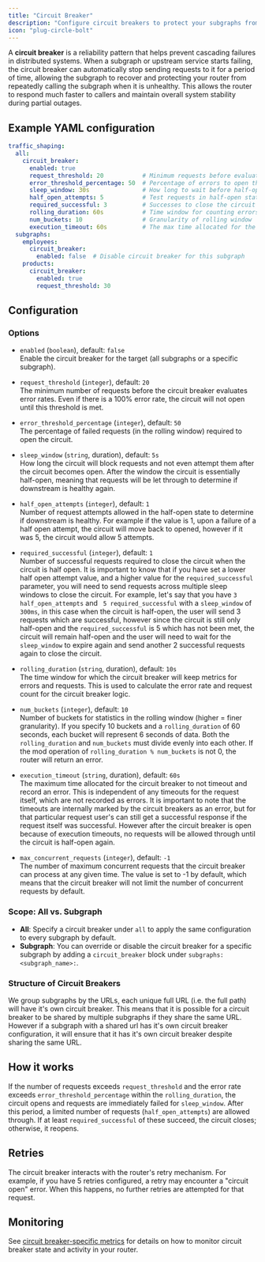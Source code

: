 ```yaml
---
title: "Circuit Breaker"
description: "Configure circuit breakers to protect your subgraphs from cascading failures."
icon: "plug-circle-bolt"
---
```


A **circuit breaker** is a reliability pattern that helps prevent cascading failures in distributed systems. When a subgraph or upstream service starts failing, the circuit breaker can automatically stop sending requests to it for a period of time, allowing the subgraph to recover and protecting your router from repeatedly calling the subgraph when it is unhealthy. This allows the router to respond much faster to callers and maintain overall system stability during partial outages.

## Example YAML configuration

```yaml
traffic_shaping:
  all:
    circuit_breaker:
      enabled: true
      request_threshold: 20           # Minimum requests before evaluation
      error_threshold_percentage: 50  # Percentage of errors to open the circuit
      sleep_window: 30s               # How long to wait before half-open state
      half_open_attempts: 5           # Test requests in half-open state
      required_successful: 3          # Successes to close the circuit
      rolling_duration: 60s           # Time window for counting errors and requests
      num_buckets: 10                 # Granularity of rolling window
      execution_timeout: 60s          # The max time allocated for the circuit breaker to not timeout and record an error
  subgraphs:
    employees:
      circuit_breaker:
        enabled: false  # Disable circuit breaker for this subgraph
    products:
      circuit_breaker:
        enabled: true
        request_threshold: 30
```

## Configuration

### Options

* `enabled` (`boolean`), default: `false`<br/>
Enable the circuit breaker for the target (all subgraphs or a specific subgraph).

* `request_threshold` (`integer`), default: `20`<br/>
The minimum number of requests before the circuit breaker evaluates error rates. Even if there is a 100% error rate, the circuit will not open until this threshold is met.

* `error_threshold_percentage` (`integer`), default: `50`<br/>
The percentage of failed requests (in the rolling window) required to open the circuit.

* `sleep_window` (`string`, duration), default: `5s`<br/>
How long the circuit will block requests and not even attempt them after the circuit becomes open. After the window the circuit is essentially half-open, meaning that requests will be let through to determine if downstream is healthy again.

* `half_open_attempts` (`integer`), default: `1`<br/>
Number of request attempts allowed in the half-open state to determine if downstream is healthy. For example if the value is 1, upon a failure of a half open attempt, the circuit will move back to opened, however if it was 5, the circuit would allow 5 attempts.

* `required_successful` (`integer`), default: `1`<br/>
Number of successful requests required to close the circuit when the circuit is half open. It is important to know that if you have set a lower half open attempt value, and a higher value for the `required_successful` parameter, you will need to send requests across multiple sleep windows to close the circuit.
For example, let's say that you have `3 half_open_attempts` and ` 5 required_successful` with a `sleep_window` of `300ms`, in this case when the circuit is half-open, the user will send 3 requests which are successful, however since the circuit is still only half-open and the `required_successful` is 5 which has not been met, the circuit will remain half-open and the user will need to wait for the `sleep_window` to expire again and send another 2 successful requests again to close the circuit.

* `rolling_duration` (`string`, duration), default: `10s`<br/>
The time window for which the circuit breaker will keep metrics for errors and requests. This is used to calculate the error rate and request count for the circuit breaker logic.

* `num_buckets` (`integer`), default: `10`<br/>
Number of buckets for statistics in the rolling window (higher = finer granularity). If you specify 10 buckets and a `rolling_duration` of 60 seconds, each bucket will represent 6 seconds of data. Both the `rolling_duration` and `num_buckets` must divide evenly into each other. If the mod operation of `rolling_duration % num_buckets` is not 0, the router will return an error.

* `execution_timeout` (`string`, duration), default: `60s`<br/>
The maximum time allocated for the circuit breaker to not timeout and record an error. This is independent of any timeouts for the request itself, which are not recorded as errors. It is important to note that the timeouts are internally marked by the circuit breakers as an error, but for that particular request user's can still get a successful response if the request itself was successful. However after the circuit breaker is open because of execution timeouts, no requests will be allowed through until the circuit is half-open again.

* `max_concurrent_requests` (`integer`), default: `-1`<br/>
The number of maximum concurrent requests that the circuit breaker can process at any given time. The value is set to -1 by default, which means that the circuit breaker will not limit the number of concurrent requests by default.

### Scope: All vs. Subgraph

- **All**: Specify a circuit breaker under `all` to apply the same configuration to every subgraph by default.
- **Subgraph**: You can override or disable the circuit breaker for a specific subgraph by adding a `circuit_breaker` block under `subgraphs:<subgraph_name>:`.

### Structure of Circuit Breakers

We group subgraphs by the URLs, each unique full URL (i.e. the full path) will have it's own circuit breaker. This means that it is possible for a circuit breaker to be shared by multiple subgraphs if they share the same URL. However if a subgraph with a shared url has it's own circuit breaker configuration, it will ensure that it has it's own circuit breaker despite sharing the same URL.

## How it works

If the number of requests exceeds `request_threshold` and the error rate exceeds `error_threshold_percentage` within the `rolling_duration`, the circuit opens and requests are immediately failed for `sleep_window`. After this period, a limited number of requests (`half_open_attempts`) are allowed through. If at least `required_successful` of these succeed, the circuit closes; otherwise, it reopens.

## Retries

The circuit breaker interacts with the router's retry mechanism. For example, if you have 5 retries configured, a retry may encounter a "circuit open" error. When this happens, no further retries are attempted for that request.

## Monitoring

See [circuit breaker-specific metrics](/router/metrics-and-monitoring#circuit-breaker-specific-metrics) for details on how to monitor circuit breaker state and activity in your router.


